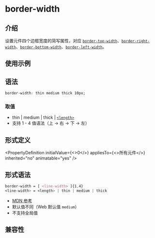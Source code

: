 # border-width

## 介绍

设置元件四个边框宽度的简写属性，对应 [`border-top-width`](./border-top-width.mdx)、[`border-right-width`](./border-right-width.mdx)、[`border-bottom-width`](./border-bottom-width.mdx)、[`border-left-width`](./border-left-width.mdx)。

## 使用示例


<Go
  example="css-api"
  defaultFile="src/border-width/App.tsx"
  img="https://lf-lynx.tiktok-cdns.com/obj/lynx-artifacts-oss-sg/lynx-website/assets/doc/css/border-width.jpg"
  defaultEntryFile="dist/border-width.lynx.bundle"
  entry="src/border-width"
/>

## 语法

```css
border-width: thin medium thick 10px;
```

### 取值

- thin | medium | thick | [`<length>`](/api/css/data-type/length.html)
- 支持 1 - 4 值语法（上 → 右 → 下 → 左）

## 形式定义


<PropertyDefinition
  initialValue={<>0</>}
  appliesTo={<>所有元件</>}
  inherited="no"
  animatable="yes"
/>

## 形式语法

```css
border-width = [ <line-width> ]{1,4}
<line-width> = <length> | thin | medium | thick

```

- [MDN 参考](https://developer.mozilla.org/zh-CN/docs/Web/CSS/border-width)
- 默认值不同（Web 默认值 `medium`）
- 不支持全局值

## 兼容性


<LegacyCompatTable metadata="css/properties/border-width" />
